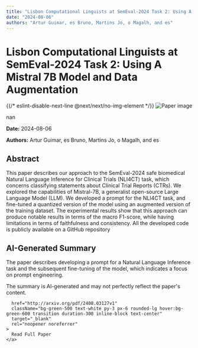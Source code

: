 ```yaml
---
title: "Lisbon Computational Linguists at SemEval-2024 Task 2: Using A Mistral 7B Model and Data Augmentation"
date: "2024-08-06"
authors: "Artur Guimar, es Bruno, Martins Jo, o Magalh, and es"
---
```



<div className="bg-gray-800 text-white min-h-screen p-8">
  <h1 className="text-4xl font-bold mb-6">Lisbon Computational Linguists at SemEval-2024 Task 2: Using A Mistral 7B Model and Data Augmentation</h1>

  <div className="mb-8">
    {{/* eslint-disable-next-line @next/next/no-img-element */}}
    <img
      src="/images/papers/Lisbon Computational Linguists at SemEval-2024 Task 2_ Using A Mistral 7B Model and Data Augmentatio.png"
      alt="Paper image"
      className="w-full h-auto rounded-lg"
    />
    <p className="text-sm text-gray-400 mt-2">nan</p>
  </div>

  <p className="text-gray-300 mb-2"><strong>Date:</strong> 2024-08-06</p>
  <p className="text-gray-300 italic mb-6"><strong>Authors:</strong> Artur Guimar, es Bruno, Martins Jo, o Magalh, and es</p>

  <div className="bg-gray-700 p-6 rounded-lg mb-8">
    <h2 className="text-2xl font-semibold mb-4">Abstract</h2>
    <p>This paper describes our approach to the SemEval-2024 safe biomedical Natural
Language Inference for Clinical Trials (NLI4CT) task, which concerns
classifying statements about Clinical Trial Reports (CTRs). We explored the
capabilities of Mistral-7B, a generalist open-source Large Language Model
(LLM). We developed a prompt for the NLI4CT task, and fine-tuned a quantized
version of the model using an augmented version of the training dataset. The
experimental results show that this approach can produce notable results in
terms of the macro F1-score, while having limitations in terms of faithfulness
and consistency. All the developed code is publicly available on a GitHub
repository</p>
  </div>

  <div className="bg-gray-700 p-6 rounded-lg mb-8">
    <h2 className="text-2xl font-semibold mb-4">AI-Generated Summary</h2>
    <p>The paper describes developing a prompt for a Natural Language Inference task and the subsequent fine-tuning of the model, which indicates a focus on prompt engineering.</p>
  </div>

  <p className="text-sm text-gray-400 mt-8 mb-8">
    The summary is AI-generated and may not perfectly reflect the paper's content.
  </p>

  <div className="flex justify-center">
    
      href="http://arxiv.org/pdf/2408.03127v1"
      className="bg-green-500 text-white py-3 px-6 rounded-lg hover:bg-green-600 transition duration-300 inline-block text-center"
      target="_blank"
      rel="noopener noreferrer"
    >
      Read Full Paper
    </a>
  </div>
</div>
